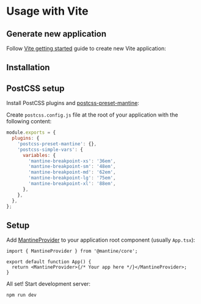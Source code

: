 

# Usage with Vite

<GetTemplates type="vite" />

## Generate new application

Follow [Vite getting started](https://vitejs.dev/guide/) guide to create new Vite application:

<NpmScript yarnScript="yarn create vite" npmScript="npm create vite@latest" />

## Installation

<PackagesInstallation />

## PostCSS setup

Install PostCSS plugins and [postcss-preset-mantine](/styles/postcss-preset):

<InstallScript packages="postcss postcss-preset-mantine postcss-simple-vars" dev />

Create `postcss.config.js` file at the root of your application with the following content:

```js
module.exports = {
  plugins: {
    'postcss-preset-mantine': {},
    'postcss-simple-vars': {
      variables: {
        'mantine-breakpoint-xs': '36em',
        'mantine-breakpoint-sm': '48em',
        'mantine-breakpoint-md': '62em',
        'mantine-breakpoint-lg': '75em',
        'mantine-breakpoint-xl': '88em',
      },
    },
  },
};
```

## Setup

Add [MantineProvider](/theming/mantine-provider/) to your application root component (usually `App.tsx`):

```tsx
import { MantineProvider } from '@mantine/core';

export default function App() {
  return <MantineProvider>{/* Your app here */}</MantineProvider>;
}
```

All set! Start development server:

```bash
npm run dev
```
